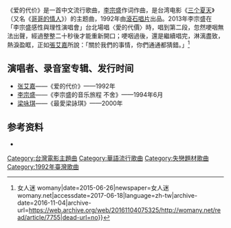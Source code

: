 {{otheruses|subject=李宗盛的歌曲|other=原名''Extraordinary Measures''的美國電影|愛的代價 (電影)}}
《爱的代价》是一首中文流行歌曲，[[李宗盛|李宗盛]]作词作曲，是台湾电影《[[三个夏天|三个夏天]]》（又名《[[哥哥的情人|哥哥的情人]]》）的主题曲，1992年由[[滾石唱片|滾石唱片]]出品。2013年李宗盛在「李宗盛感性與理性演唱會」台北場唱〈愛的代價〉時，唱到第二段，忽然哽咽無法出聲，經過整整二十秒後才能重新開口；哽咽過後，還是繼續唱完，淋漓盡致，熱淚盈眶，正如[[張艾嘉|張艾嘉]]所說：「關於我們的事情，你們通通都猜錯。」<ref>{{Cite news|url=https://womany.net/read/article/7755|title=李宗盛與張艾嘉〈愛的代價〉：任何聚首終究要曲終人散 {{!}} 女人迷 womany|date=2015-06-26|newspaper=女人迷 womany.net|accessdate=2017-06-18|language=zh-tw|archive-date=2016-11-04|archive-url=https://web.archive.org/web/20161104075325/http://womany.net/read/article/7755|dead-url=no}}</ref>

== 演唱者、录音室专辑、发行时间 ==
*[[张艾嘉|张艾嘉]]——《爱的代价》——1992年
*[[李宗盛|李宗盛]]——《李宗盛的音乐旅程 不舍》——1994年6月
*[[梁咏琪|梁咏琪]]——《最愛梁詠琪》——2000年

== 参考资料 ==
*{{cite web|url=http://www.listal.com/video/858507|title=張艾嘉 愛的代價 電影《三個夏天》|accessdate=2009-09-21|deadurl=yes|archiveurl=https://web.archive.org/web/20100311084030/http://www.listal.com/video/858507|archivedate=2010-03-11}}

[[Category:台灣電影主題曲|Category:台灣電影主題曲]]
[[Category:華語流行歌曲|Category:華語流行歌曲]]
[[Category:失戀題材歌曲|Category:失戀題材歌曲]]
[[Category:1992年臺灣歌曲|Category:1992年臺灣歌曲]]